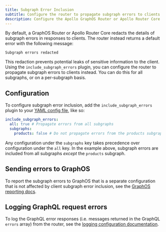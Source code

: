 ```yaml
---
title: Subgraph Error Inclusion
subtitle: Configure the router to propagate subgraph errors to clients
description: Configure the Apollo GraphOS Router or Apollo Router Core to propagate subgraph errors to clients for all subgraphs or on a per-subgraph basis.
---
```


By default, a GraphOS Router or Apollo Router Core redacts the details of subgraph errors in responses to clients. The router instead returns a default error with the following message:

```
Subgraph errors redacted
```

This redaction prevents potential leaks of sensitive information to the client. Using the `include_subgraph_errors` plugin, you can configure the router to propagate subgraph errors to clients instead. You can do this for all subgraphs, or on a per-subgraph basis.

## Configuration

To configure subgraph error inclusion, add the `include_subgraph_errors` plugin to your [YAML config file](/router/configuration/overview/#yaml-config-file), like so:

```yaml title="router.yaml"
include_subgraph_errors:
  all: true # Propagate errors from all subgraphs
  subgraphs:
    products: false # Do not propagate errors from the products subgraph
```

Any configuration under the `subgraphs` key takes precedence over configuration under the `all` key. In the example above, subgraph errors are included from all subgraphs _except_ the `products` subgraph.

## Sending errors to GraphOS
To report the subgraph errors to GraphOS that is a separate configuration that is not affected by client subgraph error inclusion, see the [GraphOS reporting docs](/router/configuration/telemetry/apollo-telemetry).

## Logging GraphQL request errors
To log the GraphQL error responses (i.e. messages returned in the GraphQL `errors` array) from the router, see the [logging configuration documentation](/router/configuration/telemetry/exporters/logging/overview).


